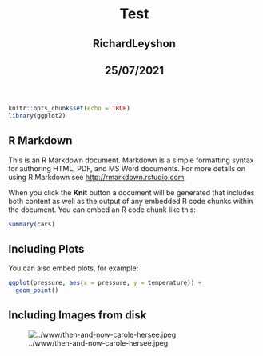 <html lang="en">
  <header>
    <title>Test</title>
    <h1 id="title toc-ignore">Test</h1>
    <h2 class="header_h2s">RichardLeyshon</h2>
    <h2 class="header_h2s">25/07/2021</h2>
  </header>
  <body>
```r
knitr::opts_chunk$set(echo = TRUE)
library(ggplot2)
```

## R Markdown

This is an R Markdown document. Markdown is a simple formatting syntax for authoring HTML, PDF, and MS Word documents. For more details on using R Markdown see <http://rmarkdown.rstudio.com>.

When you click the **Knit** button a document will be generated that includes both content as well as the output of any embedded R code chunks within the document. You can embed an R code chunk like this:

```r
summary(cars)
```

## Including Plots

You can also embed plots, for example:

```r
ggplot(pressure, aes(x = pressure, y = temperature)) +
  geom_point()

```
## Including Images from disk

![../www/then-and-now-carole-hersee.jpeg](../www/then-and-now-carole-hersee.jpeg)</body>
</html>
